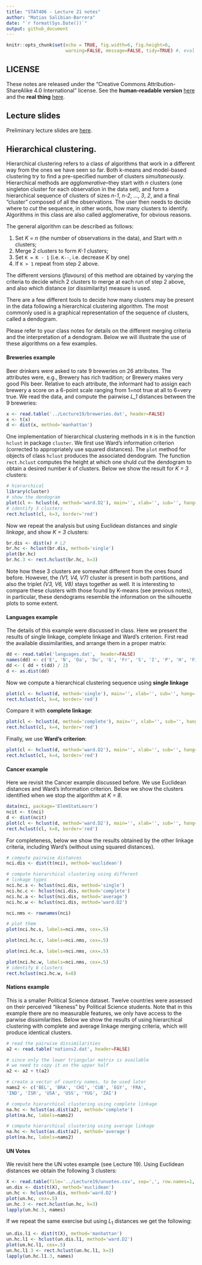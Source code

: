 ```yaml
---
title: "STAT406 - Lecture 21 notes"
author: "Matias Salibian-Barrera"
date: "`r format(Sys.Date())`"
output: github_document
---
```


```r
knitr::opts_chunk$set(echo = TRUE, fig.width=6, fig.height=6,  
                      warning=FALSE, message=FALSE, tidy=TRUE) #, eval = FALSE)
```

## LICENSE
These notes are released under the 
"Creative Commons Attribution-ShareAlike 4.0 International" license. 
See the **human-readable version** [here](https://creativecommons.org/licenses/by-sa/4.0/)
and the **real thing** [here](https://creativecommons.org/licenses/by-sa/4.0/legalcode). 

## Lecture slides

Preliminary lecture slides are [here](STAT406-18-lecture-21-preliminary.pdf).


## Hierarchical clustering.

Hierarchical clustering refers to a class of algorithms that work in a 
different way from the ones we have seen so far. Both k-means and model-based
clustering try to find a pre-specified number of clusters *simultaneously*. 
Hierarchical methods are *agglomerative*--they start with *n* clusters 
(one singleton cluster for each observation in the data set), and form a
hierarchical 
sequence of clusters of sizes *n-1*, *n-2*, ..., *3*, *2*, and a final "cluster"
composed of all the observations. The user then needs to decide where to 
*cut* the sequence, in other words, how many clusters to identify. 
Algorithms in this class are also called
agglomerative, for obvious reasons. 

The general algorithm can be described as follows:

1. Set *K = n* (the number of observations in the data), and Start with *n* clusters;
2. Merge 2 clusters to form *K-1* clusters;
3. Set `K = K - 1` (i.e. `K--`, i.e. decrease *K* by one)
4. If `K > 1` repeat from step 2 above. 

The different versions (*flavours*) of this method are obtained 
by varying the criteria to decide which 2 clusters to merge at each 
run of step 2 above, and also which distance (or dissimilarity) measure
is used.

There are a few different tools to decide how many clusters may be present
in the data following a hierarchical clustering algorithm. The most 
commonly used is a graphical representation of the sequence of 
clusters, called a dendogram. 

Please refer to your class notes for details on the different
merging criteria and the interpretation of a dendogram. Below
we will illustrate the use of these algorithms on a few
examples. 



#### Breweries example

Beer drinkers were asked to rate 9 breweries on 26
attributes. The attributes were, e.g., Brewery has rich tradition; or
Brewery makes very good Pils beer. Relative to each attribute, the
informant had to assign each brewery a score on a 6-point scale
ranging from 1=not true at all to 6=very true.
We read the data, and compute the pairwise *L_1* distances between 
the 9 breweries:
```r
x <- read.table('../Lecture19/breweries.dat', header=FALSE)
x <- t(x)
d <- dist(x, method='manhattan')
```

One implementation of hierarchical clustering methods in `R` is
in the function `hclust` in package `cluster`. 
We first use Ward's information criterion (corrected to 
appropriately use squared distances). The  `plot` method for objects
of class `hclust` produces the associated dendogram. The function `rect.hclust` 
computes the height at which one shuld *cut* the dendogram to
obtain a desired number *k* of clusters. Below we show 
the result for *K = 3* clusters:

```r
# hierarchical
library(cluster)
# show the dendogram
plot(cl <- hclust(d, method='ward.D2'), main='', xlab='', sub='', hang=-1)
# identify 3 clusters
rect.hclust(cl, k=3, border='red')
```

Now we repeat the analysis but using Euclidean distances and *single linkage*, 
and show *K = 3* clusters:

```r
br.dis <- dist(x) # L2
br.hc <- hclust(br.dis, method='single')
plot(br.hc)
br.hc.3 <- rect.hclust(br.hc, k=3)
```

Note how these 3 clusters are somewhat different from the 
ones found before. However, the *(V1, V4, V7)* cluster
is present in both partitions, and also the triplet 
*(V3, V6, V8)* stays together as well. 
It is interesting to compare these clusters with those
found by K-means (see previous notes), in particular,
these dendograms resemble 
the information on the silhouette plots to some extent. 


#### Languages example

The details of this example were discussed in class. Here we 
present the results of single linkage, complete linkage and Ward's 
criterion. 
First read the available dissimilarities, and arrange them in a
proper matrix:
```r
dd <- read.table('languages.dat',  header=FALSE)
names(dd) <- c('E', 'N', 'Da', 'Du', 'G', 'Fr', 'S', 'I', 'P', 'H', 'Fi')
dd <- ( dd + t(dd) / 2)
d <- as.dist(dd)
```
Now we compute a hierarchical clustering sequence using **single linkage**

```r
plot(cl <- hclust(d, method='single'), main='', xlab='', sub='', hang=-1)
rect.hclust(cl, k=4, border='red')
```

Compare it with **complete linkage**:

```r
plot(cl <- hclust(d, method='complete'), main='', xlab='', sub='', hang=-1)
rect.hclust(cl, k=4, border='red')
```

Finally, we use **Ward's criterion**: 

```r
plot(cl <- hclust(d, method='ward.D2'), main='', xlab='', sub='', hang=-1)
rect.hclust(cl, k=4, border='red')
```

<!-- # ```{r languages2} -->
<!-- # # read the pairwise dissimilarities -->
<!-- # # (there's no data!) -->
<!-- # a.la <- read.table('languages.dat', header=FALSE) -->
<!-- #  -->
<!-- # # since only the lower triangular matrix is available -->
<!-- # # we need to copy it on the upper half -->
<!-- # a.la <- a.la + t(a.la) -->
<!-- #  -->
<!-- # # create a vector of language names, to be used later -->
<!-- # la.nms <- c('E', 'N', 'Da', 'Du', 'G', 'Fr', 'S', 'I', -->
<!-- # 'P', 'H', 'Fi') -->
<!-- #  -->
<!-- # # compute hierarchical clustering using single linkage -->
<!-- # la.hc <- hclust(as.dist(a.la), method='single') -->
<!-- #  -->
<!-- # # show the dendogram, use labels in object la.nms -->
<!-- # plot(la.hc, labels=la.nms) -->
<!-- #  -->
<!-- # # compute hierarchical clustering using complete linkage -->
<!-- # la.hc <- hclust(as.dist(a.la), method='complete') -->
<!-- #  -->
<!-- # # show the dendogram, use labels in object la.nms -->
<!-- # plot(la.hc, labels=la.nms) -->
<!-- # ``` -->
<!-- #  -->


#### Cancer example

Here we revisit the Cancer example discussed before. We use Euclidean
distances and Ward's information criterion. Below we show the 
clusters identified when we stop the algorithm at *K = 8*. 

```r
data(nci, package='ElemStatLearn')
ncit <- t(nci)
d <- dist(ncit)
plot(cl <- hclust(d, method='ward.D2'), main='', xlab='', sub='', hang=-1, labels=rownames(nci))
rect.hclust(cl, k=8, border='red')
```

For completeness, below we show the results obtained by the other linkage criteria, 
including Ward's (without using squared distances). 


```r
# compute pairwise distances
nci.dis <- dist(t(nci), method='euclidean')

# compute hierarchical clustering using different
# linkage types
nci.hc.s <- hclust(nci.dis, method='single')
nci.hc.c <- hclust(nci.dis, method='complete')
nci.hc.a <- hclust(nci.dis, method='average')
nci.hc.w <- hclust(nci.dis, method='ward.D2')

nci.nms <- rownames(nci)

# plot them
plot(nci.hc.s, labels=nci.nms, cex=.5)

plot(nci.hc.c, labels=nci.nms, cex=.5)

plot(nci.hc.a, labels=nci.nms, cex=.5)

plot(nci.hc.w, labels=nci.nms, cex=.5)
# identify 8 clusters
rect.hclust(nci.hc.w, k=8)
```

<!-- #### UN Votes -->

<!-- ```{r unvotes} -->
<!-- X <- read.table(file='../Lecture20/unvotes.csv', sep=',', row.names=1, header=TRUE) -->
<!-- ``` -->



#### Nations example

This is a smaller Political Science dataset. Twelve countries
were assessed on their perceived "likeness" by Political Science 
students. Note that in this example there are no measurable
features, we only have access to the parwise dissimilarities. 
Below we show the results of using hierarchical clustering with complete and average 
linkage merging criteria, which will produce identical clusters.

```r
# read the pairwise dissimilarities
a2 <- read.table('nations2.dat', header=FALSE)

# since only the lower triangular matrix is available
# we need to copy it on the upper half
a2 <- a2 + t(a2)

# create a vector of country names, to be used later
nams2 <- c('BEL', 'BRA', 'CHI', 'CUB', 'EGY', 'FRA',
'IND', 'ISR', 'USA', 'USS', 'YUG', 'ZAI')

# compute hierarchical clustering using complete linkage
na.hc <- hclust(as.dist(a2), method='complete')
plot(na.hc, labels=nams2)

# compute hierarchical clustering using average linkage
na.hc <- hclust(as.dist(a2), method='average')
plot(na.hc, labels=nams2)
```


#### UN Votes

We revisit here the UN votes example (see Lecture 19). Using Euclidean
distances we obtain the following 3 clusters:

```r
X <- read.table(file='../Lecture19/unvotes.csv', sep=',', row.names=1, header=TRUE) 
un.dis <- dist(t(X), method='euclidean')
un.hc <- hclust(un.dis, method='ward.D2')
plot(un.hc, cex=.5)
un.hc.3 <- rect.hclust(un.hc, k=3)
lapply(un.hc.3, names)
``` 

If we repeat the same exercise but using $L_1$ distances we get the following:

```r
un.dis.l1 <- dist(t(X), method='manhattan')
un.hc.l1 <- hclust(un.dis.l1, method='ward.D2')
plot(un.hc.l1, cex=.5)
un.hc.l1.3 <- rect.hclust(un.hc.l1, k=3)
lapply(un.hc.l1.3, names)
```



